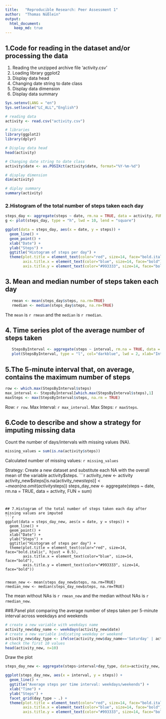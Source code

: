 ---
title:   "Reproducible Research: Peer Assessment 1"
author:  "Thomas Nüßlein"
output: 
  html_document:
    keep_md: true
---


## 1.Code for reading in the dataset and/or processing the data
1. Reading the unzipped archive file 'activity.csv'  
2. Loading library ggplot2
3. Display data head
4. Changing date string to date class
5. Display data dimension
6. Display data summary

```{r, echo = TRUE}
Sys.setenv(LANG = "en")
Sys.setlocale("LC_ALL","English")

# reading data
activity <- read.csv("activity.csv")

# libraries
library(ggplot2)
library(dplyr)

# Display data head
head(activity)

# Changing date string to date class
activity$date <- as.POSIXct(activity$date, format="%Y-%m-%d")

# display dimension
dim(activity)

# diplay summary
summary(activity)
```

### 2.Histogram of the total number of steps taken each day

```{r, echo = TRUE}
steps_day <- aggregate(steps ~ date, rm.na = TRUE, data = activity, FUN = sum)
g <- plot(steps_day, type = "h", lwd = 10, lend = "square")

ggplot(data = steps_day, aes(x = date, y = steps)) +
  geom_line() +
  geom_point() +
  xlab("Date") +
  ylab("Steps") +
  ggtitle("Histogram of steps per day") +
  theme(plot.title = element_text(color="red", size=14, face="bold.italic", hjust = 0.5),
        axis.title.x = element_text(color="blue", size=14, face="bold"),
        axis.title.y = element_text(color="#993333", size=14, face="bold"))

```


## 3. Mean and median number of steps taken each day
```{r, echo=TRUE}
   rmean <- mean(steps_day$steps, na.rm=TRUE)
   rmedian <- median(steps_day$steps, na.rm=TRUE)
```   
The `mean` is `r rmean` and the `median` is `r rmedian`.

## 4. Time series plot of the average number of steps taken
```{r, echo=TRUE}
   StepsByInterval <- aggregate(steps ~ interval, rm.na = TRUE, data = activity, FUN = mean)
   plot(StepsByInterval, type = "l", col="darkblue", lwd = 2, xlab="Interval", ylab="Average number of steps", main="Average number of steps per     intervals")

```

## 5.The 5-minute interval that, on average, contains the maximum number of steps
```{r, echo=TRUE}
row <- which.max(StepsByInterval$steps)   
max_interval <- StepsByInterval[which.max(StepsByInterval$steps),1]
maxSteps <- max(StepsByInterval$steps, na.rm = TRUE)
```
Row: `r row`.
Max Interval: `r max_interval`.
Max Steps: `r maxSteps`.

## 6.Code to describe and show a strategy for imputing missing data
Count the number of days/intervals with missing values (NA).   
  
```{r, echo=TRUE}
missing_values = sum(is.na(activity$steps))
```
Calculated number of missing values: `r missing_values`
  
Strategy: Create a new dataset and substitute each NA with the overall mean of the variable activity$steps.  
```{r, echo=TRUE}
activity_new <- activity
activity_new$steps[is.na(activity_new$steps)] <- mean(na.omit(activity$steps))
steps_day_new <- aggregate(steps ~ date, rm.na = TRUE, data = activity, FUN = sum)
```   


## 7.Histogram of the total number of steps taken each day after missing values are imputed
```{r, echo=TRUE}
ggplot(data = steps_day_new, aes(x = date, y = steps)) +
  geom_line() +
  geom_point() +
  xlab("Date") +
  ylab("Steps") +
  ggtitle("Histogram of steps per day") +
  theme(plot.title = element_text(color="red", size=14, face="bold.italic", hjust = 0.5),
        axis.title.x = element_text(color="blue", size=14, face="bold"),
        axis.title.y = element_text(color="#993333", size=14, face="bold"))


rmean_new <- mean(steps_day_new$steps, na.rm=TRUE)
rmedian_new <- median(steps_day_new$steps, na.rm=TRUE)
```   

The mean without NAs is `r rmean_new` and the median without NAs is `r rmedian_new`.


##8.Panel plot comparing the average number of steps taken per 5-minute interval across weekdays and weekends

```{r, echo=TRUE}
# create a new variable with weekdays name
activity_new$day_name <- weekdays(activity_new$date)
# create a new variable indicating weekday or weekend
activity_new$day_type <- ifelse(activity_new$day_name=='Saturday' | activity_new$day_name=='Sunday', 'weekend','weekday')
# check the first 10 values
head(activity_new, n=10)
```   

Draw the plot  

```{r, echo=TRUE}
steps_day_new <- aggregate(steps~interval+day_type, data=activity_new, FUN=mean, na.action=na.omit)

ggplot(steps_day_new, aes(x = interval, y = steps)) +
  geom_line() +
  ggtitle("Average steps per time interval: weekdays/weekends") +
  xlab("Time") +
  ylab("Steps") +
  facet_grid(day_type ~ .) +
  theme(plot.title = element_text(color="red", size=14, face="bold.italic", hjust = 0.5),
        axis.title.x = element_text(color="blue", size=14, face="bold"),
        axis.title.y = element_text(color="#993333", size=14, face="bold"))
```   
